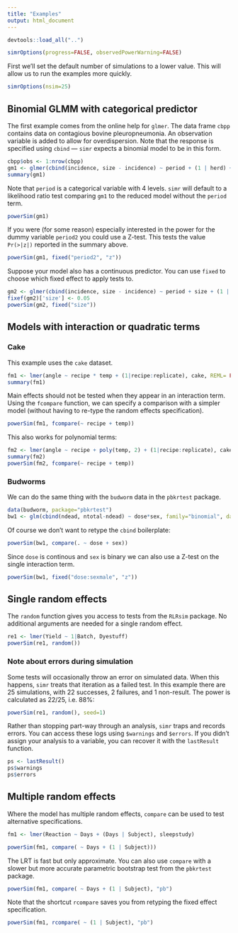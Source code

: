 ```yaml
---
title: "Examples"
output: html_document
---
```


```r
devtools::load_all("..")
```

```r
simrOptions(progress=FALSE, observedPowerWarning=FALSE)
```

First we'll set the default number of simulations to a lower value. This will allow us to run the examples more quickly.

```r
simrOptions(nsim=25)
```

## Binomial GLMM with categorical predictor

The first example comes from the online help for `glmer`. The data frame `cbpp` contains data on contagious bovine pleuropneumonia. An observation variable is added to allow for overdispersion. Note that the response is specified using `cbind` --- `simr` expects a binomial model to be in this form.

```r
cbpp$obs <- 1:nrow(cbpp)
gm1 <- glmer(cbind(incidence, size - incidence) ~ period + (1 | herd) + (1|obs), data = cbpp, family = binomial)
summary(gm1)
```

Note that `period` is a categorical variable with 4 levels. `simr` will default to a likelihood ratio test comparing `gm1` to the reduced model without the `period` term.

```r
powerSim(gm1)
```

If you were (for some reason) especially interested in the power for the dummy variable `period2` you could use a Z-test. This tests the value `Pr(>|z|)` reported in the summary above.

```r
powerSim(gm1, fixed("period2", "z"))
```

Suppose your model also has a continuous predictor. You can use `fixed` to choose which fixed effect to apply tests to. 

```r
gm2 <- glmer(cbind(incidence, size - incidence) ~ period + size + (1 | herd), data = cbpp, family = binomial)
fixef(gm2)['size'] <- 0.05
powerSim(gm2, fixed("size"))
```

## Models with interaction or quadratic terms

### Cake

This example uses the `cake` dataset.

```r
fm1 <- lmer(angle ~ recipe * temp + (1|recipe:replicate), cake, REML= FALSE)
summary(fm1)
```

Main effects should not be tested when they appear in an interaction term. Using the `fcompare` function, we can specify a comparison with a simpler model (without having to re-type the random effects specification).

```r
powerSim(fm1, fcompare(~ recipe + temp))
```

This also works for polynomial terms:

```r
fm2 <- lmer(angle ~ recipe + poly(temp, 2) + (1|recipe:replicate), cake, REML= FALSE)
summary(fm2)
powerSim(fm2, fcompare(~ recipe + temp))
```

### Budworms

We can do the same thing with the `budworm` data in the `pbkrtest` package.

```r
data(budworm, package="pbkrtest")
bw1 <- glm(cbind(ndead, ntotal-ndead) ~ dose*sex, family="binomial", data=budworm)
```

Of course we don't want to retype the `cbind` boilerplate:

```r
powerSim(bw1, compare(. ~ dose + sex))
```

Since `dose` is continous and `sex` is binary we can also use a Z-test on the single interaction term.

```r
powerSim(bw1, fixed("dose:sexmale", "z"))
```

## Single random effects

The `random` function gives you access to tests from the `RLRsim` package. No additional arguments are needed for a single random effect.

```r
re1 <- lmer(Yield ~ 1|Batch, Dyestuff)
powerSim(re1, random())
```

### Note about errors during simulation

Some tests will occasionally throw an error on simulated data. When this happens, `simr` treats that iteration as a failed test. In this example there are 25 simulations, with 22 successes, 2 failures, and 1 non-result. The power is calculated as 22/25, i.e. 88%:

```r
powerSim(re1, random(), seed=1)
```

Rather than stopping part-way through an analysis, `simr` traps and records errors. You can access these logs using `$warnings` and `$errors`. If you didn't assign your analysis to a variable, you can recover it with the `lastResult` function.

```r
ps <- lastResult()
ps$warnings
ps$errors
```

## Multiple random effects

Where the model has multiple random effects, `compare` can be used to test alternative specifications. 

```r
fm1 <- lmer(Reaction ~ Days + (Days | Subject), sleepstudy)
```

```r
powerSim(fm1, compare( ~ Days + (1 | Subject)))
```

The LRT is fast but only approximate. You can also use `compare` with a slower but more accurate parametric bootstrap test from the `pbkrtest` package.

```r
powerSim(fm1, compare( ~ Days + (1 | Subject), "pb")
```

Note that the shortcut `rcompare` saves you from retyping the fixed effect specification.

```r
powerSim(fm1, rcompare( ~ (1 | Subject), "pb")
```